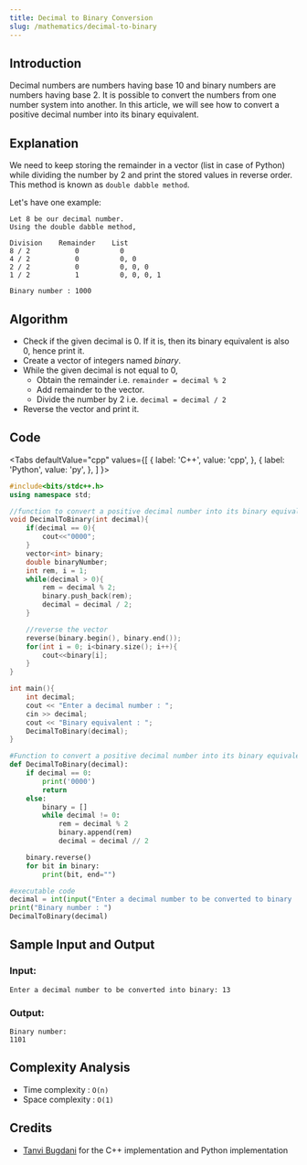 ```yaml
---
title: Decimal to Binary Conversion
slug: /mathematics/decimal-to-binary
---
```


## Introduction

Decimal numbers are numbers having base 10 and binary numbers are numbers having base 2.
It is possible to convert the numbers from one number system into another.
In this article, we will see how to convert a positive decimal number into its binary equivalent.

## Explanation

We need to keep storing the remainder in a vector (list in case of Python) while dividing the number by 2 and print the stored values in reverse order.
This method is known as `double dabble method`.

Let's have one example:
```
Let 8 be our decimal number.
Using the double dabble method,

Division    Remainder    List
8 / 2           0          0
4 / 2           0          0, 0
2 / 2           0          0, 0, 0
1 / 2           1          0, 0, 0, 1

Binary number : 1000
```

## Algorithm

- Check if the given decimal is 0. If it is, then its binary equivalent is also 0, hence print it.
- Create a vector of integers named _binary_.
- While the given decimal is not equal to 0,
    - Obtain the remainder i.e. `remainder = decimal % 2`
    - Add remainder to the vector.
    - Divide the number by 2 i.e. `decimal = decimal / 2`
- Reverse the vector and print it.

## Code


<Tabs
  defaultValue="cpp"
  values={[
    { label: 'C++', value: 'cpp', },
    { label: 'Python', value: 'py', },
  ]
}>
<TabItem value="cpp">

```cpp
#include<bits/stdc++.h>
using namespace std;

//function to convert a positive decimal number into its binary equivalent
void DecimalToBinary(int decimal){
	if(decimal == 0){
		cout<<"0000";
	}
	vector<int> binary;
	double binaryNumber;
	int rem, i = 1;
	while(decimal > 0){
		rem = decimal % 2;
		binary.push_back(rem);
		decimal = decimal / 2;
	}

	//reverse the vector
	reverse(binary.begin(), binary.end());
	for(int i = 0; i<binary.size(); i++){
		cout<<binary[i];
	}
}

int main(){
	int decimal;
	cout << "Enter a decimal number : ";
	cin >> decimal;
	cout << "Binary equivalent : ";
	DecimalToBinary(decimal);
}
```

</TabItem>
<TabItem value="py">

```py
#Function to convert a positive decimal number into its binary equivalent
def DecimalToBinary(decimal):
    if decimal == 0:
        print('0000')
        return
    else:
        binary = []
        while decimal != 0:
            rem = decimal % 2
            binary.append(rem)
            decimal = decimal // 2

    binary.reverse()
    for bit in binary:
        print(bit, end="")

#executable code
decimal = int(input("Enter a decimal number to be converted to binary : "))
print("Binary number : ")
DecimalToBinary(decimal)
```

</TabItem>
</Tabs>

## Sample Input and Output

### Input:

```
Enter a decimal number to be converted into binary: 13
```

### Output:

```
Binary number:
1101
```

## Complexity Analysis

- Time  complexity : `O(n)`
- Space complexity : `O(1)`

## Credits

- [Tanvi Bugdani](https://github.com/tanvi355) for the C++ implementation and Python implementation
